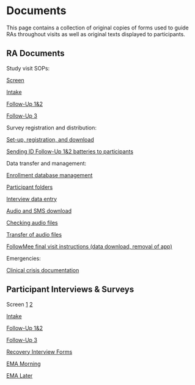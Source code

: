 # Documents {.unnumbered}

This page contains a collection of original copies of forms used to guide RAs throughout visits as well as original texts displayed to participants.

## RA Documents

Study visit SOPs:

[Screen](https://github.com/jjcurtin/analysis_risk/blob/main/methods/sop/sop_screen.pdf)

[Intake](https://github.com/jjcurtin/analysis_risk/blob/main/methods/sop/sop_intake.pdf)

[Follow-Up 1&2](https://github.com/jjcurtin/analysis_risk/blob/main/methods/sop/sop_F12.pdf)

[Follow-Up 3](https://github.com/jjcurtin/analysis_risk/blob/main/methods/sop/sop_F3.pdf)

Survey registration and distribution:

[Set-up, registration, and download](https://github.com/jjcurtin/analysis_risk/blob/main/methods/sop/signal_survey.docx)

[Sending ID Follow-Up 1&2 batteries to participants](https://github.com/jjcurtin/analysis_risk/blob/main/methods/sop/sending_id_batteries.docx)

Data transfer and management:

[Enrollment database management](https://github.com/jjcurtin/analysis_risk/blob/main/methods/sop/sop_enrollment_database.docx)

[Participant folders](https://github.com/jjcurtin/analysis_risk/blob/main/methods/sop/sop_participant_folders.docx)

[Interview data entry](https://github.com/jjcurtin/analysis_risk/blob/main/methods/sop/sop_interview_dataentry.docx)

[Audio and SMS download](https://github.com/jjcurtin/analysis_risk/blob/main/methods/sop/sop_sms_download.docx)

[Checking audio files](https://github.com/jjcurtin/analysis_risk/blob/main/methods/sop/sop_audio_transcript.docx)

[Transfer of audio files](https://github.com/jjcurtin/analysis_risk/blob/main/methods/sop/audio_transfer.docx)

[FollowMee final visit instructions (data download, removal of app)](https://github.com/jjcurtin/analysis_risk/blob/main/methods/sop/followmee_finalvisit.docx)

Emergencies:

[Clinical crisis documentation](https://github.com/jjcurtin/analysis_risk/tree/main/methods/sop/clinical_crises_sops)

## Participant Interviews & Surveys

Screen [1](https://github.com/jjcurtin/analysis_risk/blob/main/methods/measures/surveys/survey_screen.pdf) [2](https://github.com/jjcurtin/analysis_risk/blob/main/methods/measures/surveys/phone_screen_battery_RISK.pdf)

[Intake](https://github.com/jjcurtin/analysis_risk/blob/main/methods/measures/surveys/survey_intake.pdf)

[Follow-Up 1&2](https://github.com/jjcurtin/analysis_risk/blob/main/methods/measures/surveys/survey_followup12.pdf)

[Follow-Up 3](https://github.com/jjcurtin/analysis_risk/blob/main/methods/measures/surveys/survey_followup3.pdf)

[Recovery Interview Forms](https://github.com/jjcurtin/analysis_risk/blob/main/methods/measures/surveys/recovery_interview_forms.pdf)

[EMA Morning](https://github.com/jjcurtin/analysis_risk/blob/main/methods/measures/surveys/ema_morning.pdf)

[EMA Later](https://github.com/jjcurtin/analysis_risk/blob/main/methods/measures/surveys/ema_later.pdf)
